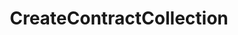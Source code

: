 ---
title: CreateContractCollection
openapi: ../sequence-metadata.json post /rpc/Collections/CreateContractCollection
---